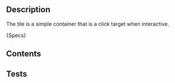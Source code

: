 
## Description
The tile is a simple container that is a click target when interactive.

<Description>{Specs}</Description>

## Contents
<SpecsTileContents />

## Tests
<SpecsTileTests />
